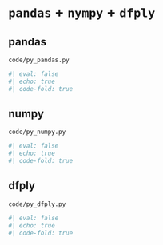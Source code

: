 
# `pandas` + `nympy` + `dfply`

## pandas 

`code/py_pandas.py`

```r
#| eval: false
#| echo: true
#| code-fold: true
```

## numpy

`code/py_numpy.py`

```r
#| eval: false
#| echo: true
#| code-fold: true
```

## dfply

`code/py_dfply.py`

```r
#| eval: false
#| echo: true
#| code-fold: true
```


